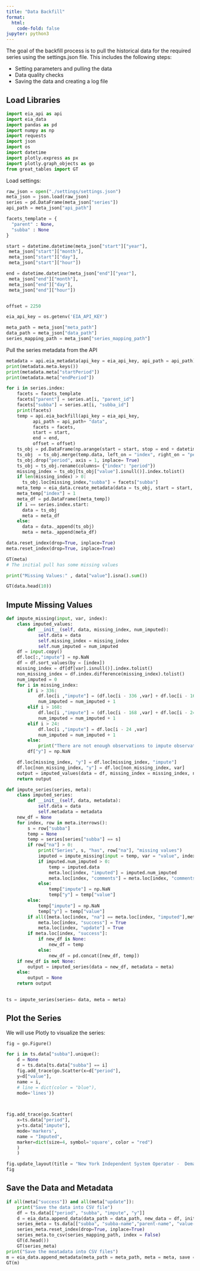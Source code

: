 ```yaml
---
title: "Data Backfill"
format:
  html:
    code-fold: false
jupyter: python3
---
```


The goal of the backfill process is to pull the historical data for the required series using the settings.json file. This includes the following steps:

- Setting parameters and pulling the data
- Data quality checks
- Saving the data and creating a log file


## Load Libraries

```python
import eia_api as api
import eia_data 
import pandas as pd
import numpy as np
import requests
import json
import os
import datetime
import plotly.express as px
import plotly.graph_objects as go
from great_tables import GT
```


Load settings:
```python
raw_json = open("./settings/settings.json")
meta_json = json.load(raw_json)
series = pd.DataFrame(meta_json["series"])
api_path = meta_json["api_path"]
```


```python

facets_template = {
  "parent" : None,
  "subba" : None
}

start = datetime.datetime(meta_json["start"]["year"],
 meta_json["start"]["month"], 
 meta_json["start"]["day"], 
 meta_json["start"]["hour"])

end = datetime.datetime(meta_json["end"]["year"],
 meta_json["end"]["month"], 
 meta_json["end"]["day"], 
 meta_json["end"]["hour"])


offset = 2250

eia_api_key = os.getenv('EIA_API_KEY')

meta_path = meta_json["meta_path"]
data_path = meta_json["data_path"]
series_mapping_path = meta_json["series_mapping_path"]
```

Pull the series metadata from the API
```python
metadata = api.eia_metadata(api_key = eia_api_key, api_path = api_path)
print(metadata.meta.keys())
print(metadata.meta["startPeriod"])
print(metadata.meta["endPeriod"])
```


```python
for i in series.index:
    facets = facets_template
    facets["parent"] = series.at[i, "parent_id"]
    facets["subba"] = series.at[i, "subba_id"]
    print(facets)
    temp = api.eia_backfill(api_key = eia_api_key, 
          api_path = api_path+ "data", 
          facets = facets, 
          start = start,
          end = end,
          offset = offset) 
    ts_obj = pd.DataFrame(np.arange(start = start, stop = end + datetime.timedelta(hours = 1), step = datetime.timedelta(hours = 1)).astype(datetime.datetime), columns=["index"])
    ts_obj  = ts_obj.merge(temp.data, left_on = "index", right_on = "period", how="left")
    ts_obj.drop("period", axis = 1, inplace= True)
    ts_obj = ts_obj.rename(columns= {"index": "period"})
    missing_index = ts_obj[ts_obj["value"].isnull()].index.tolist()
    if len(missing_index) > 0:
      ts_obj.loc[missing_index,"subba"] = facets["subba"]   
    meta_temp = eia_data.create_metadata(data = ts_obj, start = start, end = end, type = "backfill")
    meta_temp["index"] = 1
    meta_df = pd.DataFrame([meta_temp]) 
    if i == series.index.start:
      data = ts_obj
      meta = meta_df
    else:
      data = data._append(ts_obj)
      meta = meta._append(meta_df)

data.reset_index(drop=True, inplace=True)
meta.reset_index(drop=True, inplace=True)


```



```python
GT(meta)
# The initial pull has some missing values

print("Missing Values:" , data["value"].isna().sum())

GT(data.head(10))
```




## Impute Missing Values

```python
def impute_missing(input, var, index):
    class imputed_values:
        def __init__(self, data, missing_index, num_imputed):
            self.data = data
            self.missing_index = missing_index
            self.num_imputed = num_imputed
    df = input.copy()
    df.loc[:,"impute"] = np.NaN
    df = df.sort_values(by = [index])
    missing_index = df[df[var].isnull()].index.tolist()
    non_missing_index = df.index.difference(missing_index).tolist()
    num_imputed = 0
    for i in missing_index:
        if i > 336:
            df.loc[i ,"impute"] = (df.loc[i - 336 ,var] + df.loc[i - 168 ,var] + df.loc[i - 24 ,var]) / 3
            num_imputed = num_imputed + 1
        elif i > 168:
            df.loc[i ,"impute"] = (df.loc[i - 168 ,var] + df.loc[i - 24 ,var]) / 2
            num_imputed = num_imputed + 1
        elif i > 24:
            df.loc[i ,"impute"] = df.loc[i - 24 ,var]
            num_imputed = num_imputed + 1
        else:
            print("There are not enough observations to impute observation:", i)
        df["y"] = np.NaN

    df.loc[missing_index, "y"] = df.loc[missing_index, "impute"]
    df.loc[non_missing_index, "y"] = df.loc[non_missing_index, var]
    output = imputed_values(data = df, missing_index = missing_index, num_imputed = num_imputed)
    return output
```
```python
def impute_series(series, meta):
    class imputed_series:
        def __init__(self, data, metadata):
            self.data = data
            self.metadata = metadata
    new_df = None
    for index, row in meta.iterrows():
        s = row["subba"]
        temp = None
        temp = series[series["subba"] == s]
        if row["na"] > 0:
            print("Series", s, "has", row["na"], "missing values")
            imputed = impute_missing(input = temp, var = "value", index = "period")
            if imputed.num_imputed > 0:
                temp = imputed.data
                meta.loc[index, "imputed"] = imputed.num_imputed
                meta.loc[index, "comments"] = meta.loc[index, "comments"] + " Missing values were imputed"
            else:
                temp["impute"] = np.NaN
                temp["y"] = temp["value"]
        else:
            temp["impute"] = np.NaN
            temp["y"] = temp["value"]
        if all([meta.loc[index, "na"] == meta.loc[index, "imputed"],meta.loc[index, "start_match"],meta.loc[index, "end_match"]]):
            meta.loc[index, "success"] = True
            meta.loc[index, "update"] = True
        if meta.loc[index, "success"]:
            if new_df is None:
                new_df = temp
            else:
                new_df = pd.concat([new_df, temp])
    if new_df is not None:
        output = imputed_series(data = new_df, metadata = meta)
    else: 
        output = None
    return output
    
```

```python
ts = impute_series(series= data, meta = meta)
```

## Plot the Series

We will use Plotly to visualize the series:

```python
fig = go.Figure()

for i in ts.data["subba"].unique():
    d = None
    d = ts.data[ts.data["subba"] == i]
    fig.add_trace(go.Scatter(x=d["period"], 
    y=d["value"], 
    name = i,
    # line = dict(color = "blue"),
    mode='lines'))
    


fig.add_trace(go.Scatter(
    x=ts.data["period"], 
    y=ts.data["impute"],
    mode='markers',  
    name = "Imputed",
    marker=dict(size=4, symbol='square', color = "red")
    )
    )

fig.update_layout(title = "New York Independent System Operator -  Demand for Electricity")
fig
```

## Save the Data and Metadata


```python
if all(meta["success"]) and all(meta["update"]):
    print("Save the data into CSV file")
    df = ts.data[["period", "subba", "impute", "y"]]
    d = eia_data.append_data(data_path = data_path, new_data = df, init = True, save = True)
    series_meta = ts.data[["subba", "subba-name","parent-name", "value-units"]].drop_duplicates().dropna().sort_values(by = ["subba"])
    series_meta.reset_index(drop=True, inplace=True)
    series_meta.to_csv(series_mapping_path, index = False)
    GT(d.head())
    GT(series_meta)
print("Save the meatadata into CSV files")
m = eia_data.append_metadata(meta_path = meta_path, meta = meta, save = True, init = True)
GT(m)
```


